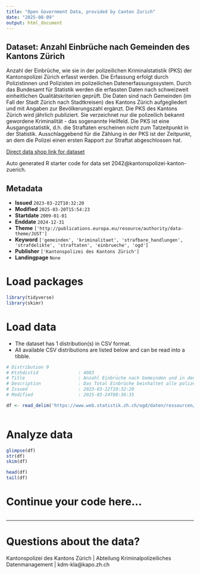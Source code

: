 ```yaml
---
title: "Open Government Data, provided by Canton Zurich"
date: "2025-08-09"
output: html_document
---
```


## Dataset: Anzahl Einbrüche nach Gemeinden des Kantons Zürich

Anzahl der Einbrüche, wie sie in der polizeilichen Kriminalstatistik (PKS) der Kantonspolizei Zürich erfasst werden. Die Erfassung erfolgt durch Polizistinnen und Polizisten im polizeilichen Datenerfassungssystem. Durch das Bundesamt für Statistik werden die erfassten Daten nach schweizweit einheitlichen Qualitätskriterien geprüft. Die Daten sind nach Gemeinden (im Fall der Stadt Zürich nach Stadtkreisen) des Kantons Zürich aufgegliedert und mit Angaben zur Bevölkerungszahl ergänzt. Die PKS des Kantons Zürich wird jährlich publiziert. Sie verzeichnet nur die polizeilich bekannt gewordene Kriminalität - das sogenannte Hellfeld. Die PKS ist eine Ausgangsstatistik, d.h. die Straftaten erscheinen nicht zum Tatzeitpunkt in der Statistik. Ausschlaggebend für die Zählung in der PKS ist der Zeitpunkt, an dem die Polizei einen ersten Rapport zur Straftat abgeschlossen hat.

[Direct data shop link for dataset](https://www.zh.ch/de/politik-staat/statistik-daten/datenkatalog.html#/datasets/2042@kantonspolizei-kanton-zuerich)

Auto generated R starter code for data set 2042@kantonspolizei-kanton-zuerich.

## Metadata

- **Issued** `2023-03-22T10:32:20`
- **Modified** `2025-03-20T15:54:23`
- **Startdate** `2009-01-01`
- **Enddate** `2024-12-31`
- **Theme** `['http://publications.europa.eu/resource/authority/data-theme/JUST']`
- **Keyword** `['gemeinden', 'kriminalitaet', 'strafbare_handlungen', 'strafdelikte', 'straftaten', 'einbrueche', 'ogd']`
- **Publisher** `['Kantonspolizei des Kantons Zürich']`
- **Landingpage** `None`


# Load packages

```r

library(tidyverse)
library(skimr)

```

# Load data

-   The dataset has 1 distribution(s) in CSV format.
-   All available CSV distributions are listed below and can be read into a tibble.

```r

# Distribution 0
# Ktzhdistid               : 4083
# Title                    : Anzahl Einbrüche nach Gemeinden und in den Stadtkreisen der Stadt Zürich
# Description              : Das Total Einbrüche beinhaltet alle polizeilich bekannten, vollendeten und versuchten Einbruchs- und Einschleichdiebstähle. Die Bevölkerungszahlen sind der Einwohnerstatistik des Bundes am Ende des Vorjahres entnommen (bis 2010 ESPOP, ab 2011 STATPOP). Damit wird die Häufigkeitszahl berechnet (Anzahl registrierten Straftaten pro 1000 Einwohner). 
# Issued                   : 2023-03-22T10:32:20
# Modified                 : 2025-03-24T08:36:35

df <- read_delim('https://www.web.statistik.zh.ch/ogd/daten/ressourcen/KTZH_00002042_00004083.csv')



```

# Analyze data

```r

glimpse(df)
str(df)
skim(df)

head(df)
tail(df)

```

# Continue your code here...

```r

```

------------------------------------------------------------------------

# Questions about the data?

Kantonspolizei des Kantons Zürich | Abteilung Kriminalpolizeiliches Datenmanagement | kdm-kla@kapo.zh.ch
